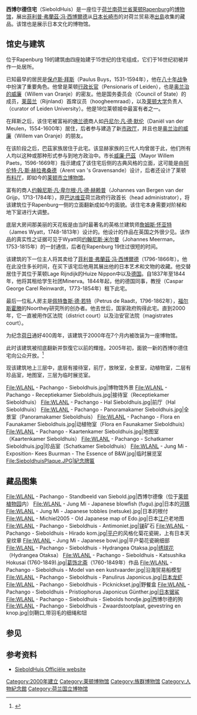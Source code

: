{{Infobox Museum
 |name                 = SieboldHuis<br>西博尔德住宅
 |native_name          = 
 |image                = Sieboldhuis, Rapenburg 19.JPG
 |established          = 2000年
 |location             = {{NLD}}[[南荷兰省|南荷兰省]][[莱顿|莱顿]]
 |type                 = 国立博物馆<br>族群博物馆<br>传记博物馆
 |visitors             = 
 |director             = Hans Kuijpers <ref>{{cite web|url=http://www.sieboldhuis.org/index.aspx?local=en&p=contact|title=contact|date=2009-08-30|work=SieboldHuis Officiële website|deadurl=yes|archiveurl=https://web.archive.org/web/20071113164948/http://www.sieboldhuis.org/index.aspx?local=en&p=contact|archivedate=2007年11月13日|access-date=2009年8月31日}}</ref>
 |curator              = 
 |publictransit        = 
 |website              = http://www.sieboldhuis.org
}}

'''西博尔德住宅'''（SieboldHuis）是一座位于[[荷兰|荷兰]][[南荷兰省|南荷兰省]][[莱顿|莱顿]][[Rapenburg_(Leiden)|Rapenburg]]的[[博物馆|博物馆]]，展出[[菲利普·弗蘭茲·冯·西博爾德|菲利普·弗蘭茲·冯·西博爾德]]从[[日本|日本]][[长崎市|长崎市]]的对荷兰贸易港[[出島|出島]]收集的藏品。该馆也是展示日本文化的博物馆。

==馆史与建筑==
位于Rapenburg 19的建筑由四座始建于15世纪的住宅组成，它们于16世纪初被并作一处居所。

已知最早的居民是[[保卢斯·拜斯|保卢斯·拜斯]]（Paulus Buys，1531-1594年），他在[[八十年战争|八十年战争]]中扮演了重要角色。他曾是莱顿[[行政长官_(荷兰自治市)|行政长官]]（Pensionaris of Leiden），也是[[威廉一世_(奥兰治)|奥兰治的威廉]]（Willem van Oranje）的密友。他是国务委员会（Council of State）的成员，[[莱茵兰|莱茵兰]]（Rijnland）首席议员（hoogheemraad），以及[[莱顿大学|莱顿大学]]负责人（curator of Leiden University）。他是18位莱顿城中最富有者之一。

在拜斯之后，该住宅被富裕的[[佛兰德|佛兰德]]商人如[[丹尼尔·凡·德·默伦|丹尼尔·凡·德·默伦]]（Daniël van der Meulen，1554-1600年）居住，后者参与建造了新[[莱顿市政厅|市政厅]]，并且也是[[威廉一世_(奥兰治)|奥兰治的威廉]]（Willem van Oranje）的朋友。

在该阶段之后，巴茲家族居住于此宅。该显赫家族的三代人均曾居于此，他们所有人均以这种或那种形式参与到地方政治中。市长[[威廉·巴茲|威廉·巴茲]]（Mayor Willem Paets，1596-1669年）指示建成了该住宅后侧的古典风格的立面，这可能是由[[阿伦特·凡·斯·赫拉弗桑德|阿伦特·凡·斯·赫拉弗桑德]]（Arent van 's Gravensande）设计，后者还设计了莱顿[[布料厅_(莱顿)|布料厅]]，即如今的[[莱顿市立博物馆|莱顿市立博物馆]]。

富有的商人[[约翰尼斯·凡·卑尔根·凡·德·赫赖普|约翰尼斯·凡·卑尔根·凡·德·赫赖普]]（Johannes van Bergen van der Grijp，1713-1784年），原[[巴达维亚|巴达维亚]]荷兰政府行政首长（head administrator），将该建筑位于Rapenburg一侧的立面翻新成如今的面貌。该住宅本身需要对阶梯和地下室进行大调整。

底层大房间那美丽的天花板是由当时最著名的英格兰建筑师[[詹姆斯·怀亚特|詹姆斯·怀亚特]]（James Wyatt，1748-1813年）设计的。他设计的作品在英国之外很少见。该作品的真实性之证据可见于Wyatt同[[约翰尼斯·米尔曼|约翰尼斯·米尔曼]]（Johannes Meerman，1753-1815年）的一封通信，后者在Rapenburg 19住过很短的时间。

该建筑的下一位主人将其卖给了[[菲利普·弗蘭茲·冯·西博爾德|菲利普·弗蘭茲·冯·西博爾德]]（1796-1866年）。他在此没住多长时间，在买下该宅后他用其展出他的日本艺术和文物的收藏。他交替居住于其位于莱顿Lage Rijndijk的Huize Nippon中以及[[德国|德国]]。自1837年至1844年，他将其租给学生社团Minerva。1844年起，他的德国同事，教授（Caspar George Carel Reinwardt，1773-1854年）租下此宅。

最后一位私人房主是[[佩特鲁斯·德·若特|佩特鲁斯·德·若特]]（Petrus de Raadt，1796-1862年），[[福尔斯霍滕|福尔斯霍滕]]的Noorthey研究所的创办者。他去世后，国家政府购得此宅。直到2000年，它一直被用作区法院（district court）以及治安官法院（magistrates court）。

为纪念[[荷兰|荷]][[日本|日]]通好400周年，该建筑于2000年在7个月内被改装为一座博物馆。

此时该建筑被彻底翻新并恢復它以前的輝煌。2005年初，面貌一新的西博尔德住宅向公众开放。<ref>{{cite web|url=http://www.sieboldhuis.org/index.aspx?local=en&p=sub&id=390|title=Rapenburg 19|date=2009-08-30|work=SieboldHuis Officiële website|deadurl=yes|archiveurl=https://web.archive.org/web/20071113164958/http://www.sieboldhuis.org/index.aspx?local=en&p=sub&id=390|archivedate=2007年11月13日|access-date=2009年8月31日}}</ref>

现该建筑地上三层中，底层有接待室，前厅，放映室，全景室，动植物室，二层有珍品室，地图室，三层为临时展览室。

<gallery>
File:WLANL - Pachango - Sieboldhuis.jpg|博物馆外景
File:WLANL - Pachango - Receptiekamer Sieboldhuis.jpg|接待室（Receptiekamer Sieboldhuis）
File:WLANL - Pachango - Hal Sieboldhuis.jpg|前厅（Hal Sieboldhuis）
File:WLANL - Pachango - Panoramakamer Sieboldhuis.jpg|全景室（Panoramakamer Sieboldhuis）
File:WLANL - Pachango - Flora en Faunakamer Sieboldhuis.jpg|动植物室（Flora en Faunakamer Sieboldhuis）
File:WLANL - Pachango - Kaartenkamer Sieboldhuis.jpg|地图室（Kaartenkamer Sieboldhuis）
File:WLANL - Pachango - Schatkamer Sieboldhuis.jpg|珍品室（Schatkamer Sieboldhuis）
File:WLANL - Jung Mi - Exposition- Kees Buurman - The Essence of B&W.jpg|临时展览室
File:SieboldhuisPlaque.JPG|紀念牌匾
</gallery>

==藏品图集==
<gallery>
File:WLANL - Pachango - Standbeeld van Siebold.jpg|西博尔德像（位于[[莱顿植物园|莱顿植物园]]内）
File:WLANL - Jung Mi - Japanese blowfish (fugu).jpg|日本的[[河豚|河豚]]
File:WLANL - Jung Mi - Japanese tobbles (netsuke).jpg|日本的根付
File:WLANL - Michiel2005 - Old Japanese map of Edo.jpg|日本[[江户|江户]]老地图
File:WLANL - Pachango - Sieboldhuis - Antimoniet.jpg|[[锑|锑]]矿石
File:WLANL - Pachango - Sieboldhuis - Hirado kom.jpg|[[平户|平户]]的风格化菊花瓷碗，上有日本天皇纹章
File:WLANL - Jung Mi - Japanese bowl.jpg|平户菊花瓷碗细部
File:WLANL - Pachango - Sieboldhuis - Hydrangea Otaksa.jpg|[[绣球花|绣球花]]（Hydrangea Otaksa）
File:WLANL - Pachango - Sieboldhuis - Katsushika Hokusai (1760-1849).jpg|[[葛饰北斋|葛饰北斋]]（1760-1849年）作品
File:WLANL - Pachango - Sieboldhuis - Model van een kustvaarder.jpg|沿海贸易船模型
File:WLANL - Pachango - Sieboldhuis - Panulirus Japonicus.jpg|[[日本龙虾|日本龙虾]]
File:WLANL - Pachango - Sieboldhuis - Picknickset.jpg|野餐盒
File:WLANL - Pachango - Sieboldhuis - Pristiophorus Japonicus Günther.jpg|[[日本锯鲨|日本锯鲨]]
File:WLANL - Pachango - Sieboldhuis - Siebolds hondje.jpg|西博尔德的狗
File:WLANL - Pachango - Sieboldhuis - Zwaardstootplaat, gevestring en knop.jpg|剑鞘口,带羽毛的细绳和钮
</gallery>

==参见==
{{reflist}}

== 参考资料 ==
* [http://www.sieboldhuis.org SieboldHuis Officiële website] {{Wayback|url=http://www.sieboldhuis.org/ |date=20210503094441 }}

{{Commonscat|Sieboldhuis}}
{{Coord|52|9|34.89|N|4|29|4.66|E|display=title|region:NL_type:landmark_source:nlwiki}}

{{莱顿博物馆}}
{{Authority control}}
[[Category:2000年建立|Category:2000年建立]]
[[Category:莱顿博物馆|Category:莱顿博物馆]]
[[Category:族群博物馆|Category:族群博物馆]]
[[Category:人物紀念館|Category:人物紀念館]]
[[Category:荷兰国立博物馆|Category:荷兰国立博物馆]]